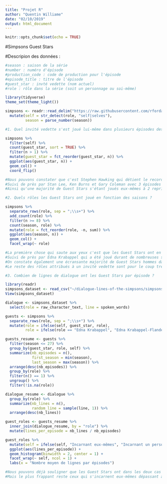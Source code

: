 ```yaml
---
title: "Projet R"
author: "Quentin Williame"
date: "02/10/2019"
output: html_document
---
```


```r
knitr::opts_chunk$set(echo = TRUE)
```

#Simpsons Guest Stars

#Descripion des données :

```r
#season : saison de la série
#number : numéro d'épisode
#production_code : code de production pour l'épisode
#episode_title : titre de l'épisode
#guest_star : invté vedette (nom actuel)
#role : rôle dans la série (soit un personnage ou soi-même)
```


```r
library(tidyverse)
theme_set(theme_light())

simpsons <- readr::read_delim("https://raw.githubusercontent.com/rfordatascience/tidytuesday/master/data/2019/2019-08-27/simpsons-guests.csv", delim = "|", quote = "") %>% 
  mutate(self = str_detect(role, "self|selves"),
         season = parse_number(season))
```

```r
#1. Quel invité vedette s'est joué lui-même dans plusieurs épisodes des Simpson ?

simpsons %>% 
  filter(self) %>% 
  count(guest_star, sort = TRUE) %>% 
  filter(n > 1) %>% 
  mutate(guest_star = fct_reorder(guest_star, n)) %>% 
  ggplot(aes(guest_star, n)) +
  geom_col() +
  coord_flip()
```

```r
#Nous pouvons constater que c'est Stephen Hawking qui détient le record avec 4 épisodes dans son propre rôle.
#Suivi de près par Stan Lee, Ken Burns et Gary Coleman avec 3 épisodes dans leur propre rôle.
#Ainsi qu'une majorité de Guest Stars s'étant joués eux-mêmes à 2 reprises dans la série.
```

```r
#2. Quels rôles les Guest Stars ont joué en fonction des saisons ?

simpsons %>% 
  separate_rows(role, sep = ";\\s+") %>% 
  add_count(role) %>% 
  filter(n >= 8) %>% 
  count(season, role) %>%
  mutate(role = fct_reorder(role, -n, sum)) %>% 
  ggplot(aes(season, n)) +
  geom_col() +
  facet_wrap(~ role)
```

```r
#La première chose qui saute aux yeux c'est que les Guest Stars ont en majorité joué leur propre rôle un grand nombre de fois durant l'entièreté de la série.
#Suivi de près par Edna Krabappel qui a été joué durant de nombreuses saisons par Marcia Wallace.
#On constate également une écransante majorité de Guest Stars hommes dans leur propre rôle par rapport aux femmes et aux groupes dans leur propre rôle.
#Le reste des rôles attribués à un invité vedette sont pour le coup très occasionnels durant la série.
```

```r
#3. Combien de lignes de dialogue ont les Guest Stars par épisode ?

library(readr)
simpsons_dataset <- read_csv("~/dialogue-lines-of-the-simpsons/simpsons_dataset.csv")
View(simpsons_dataset)

dialogue <- simpsons_dataset %>%
  select(role = raw_character_text, line = spoken_words)

guests <- simpsons %>%
  separate_rows(role, sep = ";\\s+") %>%
  mutate(role = ifelse(self, guest_star, role),
         role = ifelse(role == "Edna Krabappel", "Edna Krabappel-Flanders", role))

guests_resume <- guests %>%
  filter(season <= 27) %>%
  group_by(guest_star, role, self) %>%
  summarize(nb_episodes = n(),
            first_season = min(season),
            last_season = max(season)) %>%
  arrange(desc(nb_episodes)) %>%
  group_by(role) %>%
  filter(n() == 1) %>%
  ungroup() %>%
  filter(!is.na(role))

dialogue_resume <- dialogue %>%
  group_by(role) %>%
  summarize(nb_lines = n(),
            random_line = sample(line, 1)) %>%
  arrange(desc(nb_lines))

guest_roles <- guests_resume %>%
  inner_join(dialogue_resume, by = "role") %>%
  mutate(lines_per_episode = nb_lines / nb_episodes)

guest_roles %>%
  mutate(self = ifelse(self, "Incarnant eux-mêmes", "Incarnant un personnage")) %>%
  ggplot(aes(lines_per_episode)) +
  geom_histogram(binwidth = 2, center = 1) +
  facet_wrap(~ self, ncol = 1) +
  labs(x = "Nombre moyen de lignes par épisodes")
```

```r
#Nous pouvons déjà souligner que les Guest Stars ont dans les deux cas peu de lignes de dialogue par épisode (moins de 25 en moyenne).
#Mais le plus frappant reste ceux qui s'incarnent eux-mêmes dépassant à peine les 15 (environ) en moyenne.
```

